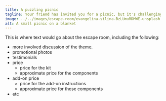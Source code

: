 ```yaml
---
title: A puzzling picnic
tagline: Your friend has invited you for a picnic, but it's challenging to setup. Can you figure out the clues before they arrive?
image: ../../images/escape-room/evangelina-silina-BzLUmuRDMWE-unsplash.jpg
alt: A small picnic on a blanket
---
```


This is where text would go about the escape room, including the following:
* more involved discussion of the theme.
* promotional photos
* testimonials
* price
    * price for the kit
    * approximate price for the components
* add-on price
    * price for the add-on instructions
    * approximate price for those components
* etc